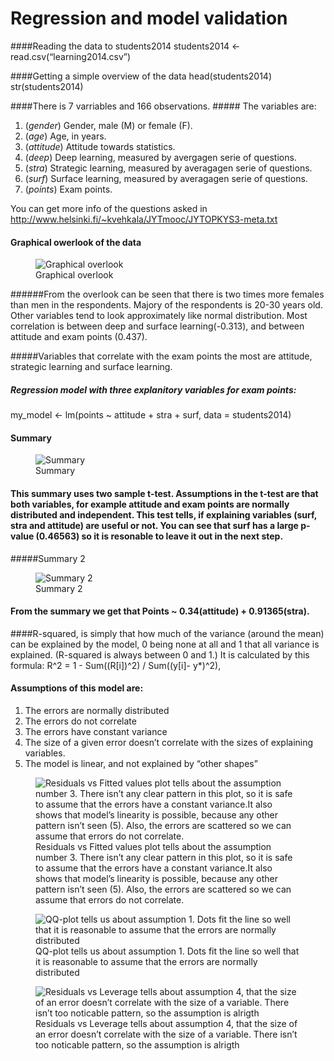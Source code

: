 # Regression and model validation

####Reading the data to students2014
  students2014 <- read.csv("learning2014.csv")

####Getting a simple overview of the data
  head(students2014)
  str(students2014)
  
####There is 7 varriables and 166 observations.
##### The variables are:

  1. (*gender*) Gender, male (M) or female (F). 
  2. (*age*) Age, in years. 
  3. (*attitude*) Attitude towards statistics. 
  4. (*deep*) Deep learning, measured by avergagen serie of questions.
  5. (*stra*) Strategic learning, measured by averagagen serie of questions.
  6. (*surf*) Surface learning, measured by averagagen serie of questions. 
  7. (*points*) Exam points.
  
You can get more info of the questions asked in <http://www.helsinki.fi/~kvehkala/JYTmooc/JYTOPKYS3-meta.txt>

#### Graphical owerlook of the data

![Graphical overlook](Rplot02.png)
    
######From the overlook can be seen that there is two times more females than men in the respondents. Majory of the respondents is 20-30 years old. Other variables tend to look approximately like normal distribution. 
  Most correlation is between deep and surface learning(-0.313), and between attitude and exam points (0.437).



#####Variables that correlate with the exam points the most are attitude, strategic learning and surface learning. 

##### Regression model with three explanitory variables for exam points:

  my_model <- lm(points ~ attitude + stra + surf, data = students2014)
  
#### Summary
  
![Summary](Summary.png)

#### This summary uses two sample t-test. Assumptions in the t-test are that both variables, for example attitude and exam points are normally distributed and independent. This test tells, if explaining variables (surf, stra and attitude) are useful or not. You can see that surf has a large p-value (0.46563) so it is resonable to leave it out in the next step.

#####Summary 2

![Summary 2](Summary2.png)
  
#### From the summary we get that Points ~ 0.34(attitude) + 0.91365(stra).


####R-squared, is simply that how much of the variance (around the mean) can be explained by the model, 0 being none at all and 1 that all variance is explained. (R-squared is always between 0 and 1.) It is calculated by this formula:
R^2 = 1 - Sum((R[i])^2) / Sum((y[i]- y*)^2), 

#### Assumptions of this model are:
  1. The errors are normally distributed
  2. The errors do not correlate
  3. The errors have constant variance
  4. The size of a given error doesn't correlate with the sizes of explaining variables.
  5. The model is linear, and not explained by "other shapes"
  
![Residuals vs Fitted values plot tells about the assumption number 3. There isn't any clear pattern in this plot, so it is safe to assume that the errors have a constant variance.It also shows that model's linearity is possible, because any other pattern isn't seen (5). Also, the errors are scattered so we can assume that errors do not correlate.](RvF.png) 

![QQ-plot tells us about assumption 1. Dots fit the line so well that it is reasonable to assume that the errors are normally distributed](NQQ.png)

![Residuals vs Leverage tells about assumption 4, that the size of an error doesn't correlate with the size of a variable. There isn't too noticable pattern, so the assumption is alrigth ](Rplot06.png)    
    
    
    
    
    
  
    
    
    
    
    

  

